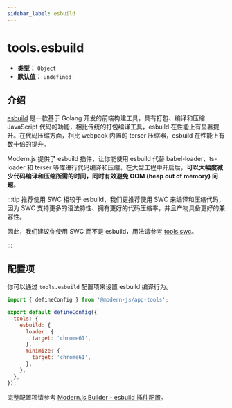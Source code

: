 ```yaml
---
sidebar_label: esbuild
---
```


# tools.esbuild

- **类型：** `Object`
- **默认值：** `undefined`

## 介绍

[esbuild](https://esbuild.github.io/) 是一款基于 Golang 开发的前端构建工具，具有打包、编译和压缩 JavaScript 代码的功能，相比传统的打包编译工具，esbuild 在性能上有显著提升。在代码压缩方面，相比 webpack 内置的 terser 压缩器，esbuild 在性能上有数十倍的提升。

Modern.js 提供了 esbuild 插件，让你能使用 esbuild 代替 babel-loader、ts-loader 和 terser 等库进行代码编译和压缩。在大型工程中开启后，**可以大幅度减少代码编译和压缩所需的时间，同时有效避免 OOM (heap out of memory) 问题**。

:::tip 推荐使用 SWC
相较于 esbuild，我们更推荐使用 SWC 来编译和压缩代码，因为 SWC 支持更多的语法特性、拥有更好的代码压缩率，并且产物具备更好的兼容性。

因此，我们建议你使用 SWC 而不是 esbuild，用法请参考 [tools.swc](/configure/app/tools/swc)。

:::

## 配置项

你可以通过 `tools.esbuild` 配置项来设置 esbuild 编译行为。

```js title="modern.config.ts"
import { defineConfig } from '@modern-js/app-tools';

export default defineConfig({
  tools: {
    esbuild: {
      loader: {
        target: 'chrome61',
      },
      minimize: {
        target: 'chrome61',
      },
    },
  },
});
```

完整配置项请参考 [Modern.js Builder - esbuild 插件配置](https://modernjs.dev/builder/plugins/plugin-esbuild.html#%E9%85%8D%E7%BD%AE)。
